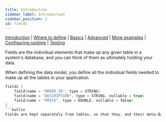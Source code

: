 ```yaml
---
title: Introduction
sidebar_label: Introduction
sidebar_position: 1
id: fields
---
```



[Introduction](/creating-applications/defining-your-application/data-model/fields/fields)  | [Where to define](/creating-applications/defining-your-application/data-model/fields/fields-where-to-define/) | [Basics](/creating-applications/defining-your-application/data-model/fields/fields-basics/) |  [Advanced](/creating-applications/defining-your-application/data-model/fields/fields-advanced/) | [More examples](/creating-applications/defining-your-application/data-model/fields/fields-examples/) | [Configuring runtime](/creating-applications/defining-your-application/data-model/fields/fields-runtime/) | [Testing](/creating-applications/defining-your-application/data-model/fields/fields-testing/)




Fields are the individual elements that make up any given table in a system's database, and you can think of them as ultimately holding your data.

When defining the data model, you define all the individual fields needed to make up all the tables in your application.

```kotlin
fields {
    field(name = "ORDER_ID", type = STRING)
    field(name = "DESCRIPTION", type = STRING, nullable = true)
    field(name = "PRICE", type = DOUBLE, nullable = false)
}
```kotlin
Fields are kept separately from tables, so that they, and their meta-data, can be re-used across multiple tables and show linkage.


